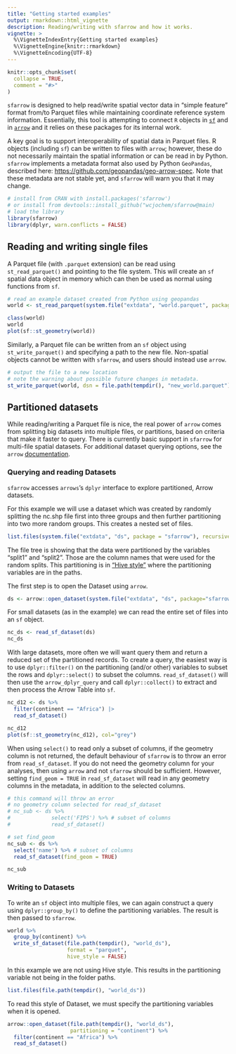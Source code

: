```yaml
---
title: "Getting started examples"
output: rmarkdown::html_vignette
description: Reading/writing with sfarrow and how it works.
vignette: >
  %\VignetteIndexEntry{Getting started examples}
  %\VignetteEngine{knitr::rmarkdown}
  %\VignetteEncoding{UTF-8}
---
```


```r
knitr::opts_chunk$set(
  collapse = TRUE,
  comment = "#>"
)
```

`sfarrow` is designed to help read/write spatial vector data in "simple feature"
format from/to Parquet files while maintaining coordinate reference system
information. Essentially, this tool is attempting to connect `R` objects in
[`sf`](https://r-spatial.github.io/sf/) and in
[`arrow`](https://arrow.apache.org/docs/r/) and it relies on these packages for
its internal work.

A key goal is to support interoperability of spatial data in Parquet files. R
objects (including `sf`) can be written to files with `arrow`; however, these do
not necessarily maintain the spatial information or can be read in by Python.
`sfarrow` implements a metadata format also used by Python `GeoPandas`,
described here:
[https://github.com/geopandas/geo-arrow-spec](https://github.com/geopandas/geo-arrow-spec).
Note that these metadata are not stable yet, and `sfarrow` will warn you that it
may change.

```r
# install from CRAN with install.packages('sfarrow')
# or install from devtools::install_github("wcjochem/sfarrow@main)
# load the library
library(sfarrow)
library(dplyr, warn.conflicts = FALSE)
```

## Reading and writing single files

A Parquet file (with `.parquet` extension) can be read using `st_read_parquet()`
and pointing to the file system. This will create an `sf` spatial data object in
memory which can then be used as normal using functions from `sf`.

```r
# read an example dataset created from Python using geopandas
world <- st_read_parquet(system.file("extdata", "world.parquet", package = "sfarrow"))

class(world)
world
plot(sf::st_geometry(world))
```

Similarly, a Parquet file can be written from an `sf` object using
`st_write_parquet()` and specifying a path to the new file. Non-spatial objects
cannot be written with `sfarrow`, and users should instead use `arrow`.

```r
# output the file to a new location
# note the warning about possible future changes in metadata.
st_write_parquet(world, dsn = file.path(tempdir(), "new_world.parquet"))
```

## Partitioned datasets

While reading/writing a Parquet file is nice, the real power of `arrow` comes
from splitting big datasets into multiple files, or partitions, based on
criteria that make it faster to query. There is currently basic support in
`sfarrow` for multi-file spatial datasets. For additional dataset querying
options, see the `arrow`
[documentation](https://arrow.apache.org/docs/r/articles/dataset.html).

### Querying and reading Datasets
`sfarrow` accesses `arrows`'s `dplyr` interface to explore partitioned, Arrow
datasets. 

For this example we will use a dataset which was created by randomly splitting
the nc.shp file first into three groups and then further partitioning into two
more random groups. This creates a nested set of files.

```r
list.files(system.file("extdata", "ds", package = "sfarrow"), recursive = TRUE)
```

The file tree is showing that the data were partitioned by the variables
"split1" and "split2". Those are the column names that were used for the random
splits. This partitioning is in ["Hive style"](https://hive.apache.org/) where
the partitioning variables are in the paths.

The first step is to open the Dataset using `arrow`.

```r
ds <- arrow::open_dataset(system.file("extdata", "ds", package="sfarrow"))
```

For small datasets (as in the example) we can read the entire set of files into
an `sf` object.

```r
nc_ds <- read_sf_dataset(ds)
nc_ds
```

With large datasets, more often we will want query them and return a reduced set
of the partitioned records. To create a query, the easiest way is to use
`dplyr::filter()` on the partitioning (and/or other) variables to subset the
rows and `dplyr::select()` to subset the columns. `read_sf_dataset()` will then
use the `arrow_dplyr_query` and call `dplyr::collect()` to extract and then
process the Arrow Table into `sf`. 

```r
nc_d12 <- ds %>% 
  filter(continent == "Africa") |> 
  read_sf_dataset()

nc_d12
plot(sf::st_geometry(nc_d12), col="grey")
```

When using `select()` to read only a subset of columns, if the geometry column
is not returned, the default behaviour of `sfarrow` is to throw an error from
`read_sf_dataset`. If you do not need the geometry column for your analyses,
then using `arrow` and not `sfarrow` should be sufficient. However, setting
`find_geom = TRUE` in `read_sf_dataset` will read in any geometry columns in the
metadata, in addition to the selected columns.

```r
# this command will throw an error
# no geometry column selected for read_sf_dataset
# nc_sub <- ds %>% 
#             select('FIPS') %>% # subset of columns
#             read_sf_dataset()

# set find_geom
nc_sub <- ds %>%
  select('name') %>% # subset of columns
  read_sf_dataset(find_geom = TRUE)

nc_sub
```


### Writing to Datasets

To write an `sf` object into multiple files, we can again construct a query
using `dplyr::group_by()` to define the partitioning variables. The result is
then passed to `sfarrow`.

```r
world %>%
  group_by(continent) %>%
  write_sf_dataset(file.path(tempdir(), "world_ds"), 
                   format = "parquet",
                   hive_style = FALSE)
```

In this example we are not using Hive style. This results in the partitioning
variable not being in the folder paths.

```r
list.files(file.path(tempdir(), "world_ds"))
```

To read this style of Dataset, we must specify the partitioning variables when
it is opened.

```r
arrow::open_dataset(file.path(tempdir(), "world_ds"), 
                    partitioning = "continent") %>%
  filter(continent == "Africa") %>%
  read_sf_dataset()
```

